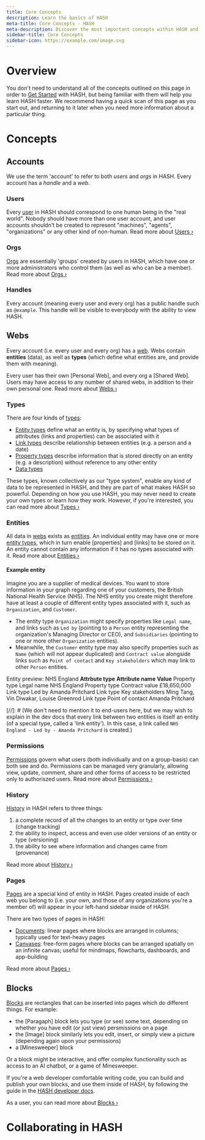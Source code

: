```yaml
---
title: Core Concepts
description: Learn the basics of HASH
meta-title: Core Concepts - HASH
meta-description: Discover the most important concepts within HASH and learn how the application works
sidebar-title: Core Concepts
sidebar-icon: https://example.com/image.svg
---
```


# Overview

You don't need to understand all of the concepts outlined on this page in order to [Get Started](https://hash.ai/guide/introduction/get-started) with HASH, but being familiar with them will help you learn HASH faster. We recommend having a quick scan of this page as you start out, and returning to it later when you need more information about a particular thing.

# Concepts

## Accounts

We use the term 'account' to refer to both _users_ and _orgs_ in HASH. Every account has a _handle_ and a _web_.

### Users

Every [user](https://hash.ai/guide/webs/users) in HASH should correspond to one human being in the "real world". Nobody should have more than one user account, and user accounts shouldn't be created to represent "machines", "agents", "organizations" or any other kind of non-human. Read more about [Users ›](https://hash.ai/guide/webs/users)

### Orgs

[Orgs](https://hash.ai/guide/webs/orgs) are essentially 'groups' created by users in HASH, which have one or more administrators who control them (as well as who can be a member). Read more about [Orgs ›](https://hash.ai/guide/webs/orgs)

### Handles

Every account (meaning every user and every org) has a public handle such as `@example`. This handle will be visible to everybody with the ability to view HASH.

## Webs

Every account (i.e. every user and every org) has a [web](https://hash.ai/guide/webs). Webs contain **entities** (data), as well as **types** (which define what entities are, and provide them with meaning).

Every user has their own [Personal Web], and every org a [Shared Web]. Users may have access to any number of shared webs, in addition to their own personal one. Read more about [Webs ›](https://hash.ai/guide/webs)

### Types

There are four kinds of [types](https://hash.ai/guide/types):

- [Entity types](https://hash.ai/guide/types/entity-types) define what an entity is, by specifying what types of attributes (links and properties) can be associated with it
- [Link types](https://hash.ai/guide/types/link-types) describe relationship between entities (e.g. a person and a date)
- [Property types](https://hash.ai/guide/types/property-types) describe information that is stored directly on an entity (e.g. a description) without reference to any other entity
- [Data types](https://hash.ai/guide/types/data-types)

These types, known collectively as our "type system", enable any kind of data to be represented in HASH, and they are part of what makes HASH so powerful. Depending on how you use HASH, you may never need to create your own types or learn how they work. However, if you're interested, you can read more about [Types ›](https://hash.ai/guide/types)

### Entities

All data in [webs](https://hash.ai/guide/webs) exists as [entities](https://hash.ai/guide/entities). An individual entity may have one or more [entity types](https://hash.ai/guide/types/entity-types), which in turn enable [properties] and [links] to be stored on it. An entity cannot contain any information if it has no types associated with it. Read more about [Entities ›](https://hash.ai/guide/entities)

#### Example entity

Imagine you are a supplier of medical devices. You want to store information in your graph regarding one of your customers, the British National Health Service (NHS). The NHS entity you create might therefore have at least a couple of different entity types associated with it, such as `Organization`, and `Customer`.

- The entity type `Organization` might specify properties like `Legal name`, and links such as `Led by` (pointing to a `Person` entity representing the organization's Managing Director or CEO), and `Subsidiaries` (pointing to one or more other `Organization` entities).
- Meanwhile, the `Customer` entity type may also specify properties such as `Name` (which will not appear duplicated) and `Contract value` alongside links such as `Point of contact` and `Key stakeholders` which may link to other `Person` entities.

Entity preview: NHS England
**Attrbute type** **Attribute name** **Value**
Property type Legal name NHS England
Property type Contract value £18,650,000
Link type Led by Amanda Pritchard
Link type Key stakeholders Ming Tang, Vin Diwakar, Louise Greenrod
Link type Point of contact Amanda Pritchard

[//]: # (We don't need to mention it to end-users here, but we may wish to explain in the dev docs that every link between two entities is itself an entity (of a special type, called a 'link entity'). In this case, a link called `NHS England - Led by - Amanda Pritchard` is created.)

### Permissions

[Permissions](https://hash.ai/guide/webs/permissions) govern what users (both individually and on a group-basis) can both see and do. Permissions can be managed very granularly, allowing view, update, comment, share and other forms of access to be restricted only to authoriszed users. Read more about [Permissions ›](https://hash.ai/guide/webs/permissions)

### History

[History](https://hash.ai/guide/webs/history) in HASH refers to three things:

1. a complete record of all the changes to an entity or type over time (change tracking)
1. the ability to inspect, access and even use older versions of an entity or type (versioning)
1. the ability to see where information and changes came from (provenance)

Read more about [History ›](https://hash.ai/guide/webs/history)

### Pages

[Pages](https://hash.ai/guide/pages) are a special kind of entity in HASH. Pages created inside of each web you belong to (i.e. your own, and those of any organizations you're a member of) will appear in your left-hand sidebar inside of HASH.

There are two types of pages in HASH:

- [Documents](https://hash.ai/guide/pages/documents): linear pages where blocks are arranged in columns; typically used for text-heavy pages
- [Canvases](https://hash.ai/guide/pages/canvases): free-form pages where blocks can be arranged spatially on an infinite canvas; useful for mindmaps, flowcharts, dashboards, and app-building

Read more about [Pages ›](https://hash.ai/guide/pages)

## Blocks

[Blocks](https://hash.ai/guide/blocks) are rectangles that can be inserted into pages which do different things. For example:

- the [Paragaph] block lets you type (or see) some text, depending on whether you have edit (or just view) persmissions on a page
- the [Image] block similarly lets you edit, insert, or simply view a picture (depending again upon your permissions)
- a [Minesweeper] block

Or a block might be interactive, and offer complex functionality such as access to an AI chatbot, or a game of Minesweeper.

If you're a web developer comfortable writing code, you can build and publish your own blocks, and use them inside of HASH, by following the guide in the [HASH developer docs](https://hash.dev/docs/blocks).

As a user, you can read more about [Blocks ›](https://hash.ai/guide/blocks)

# Collaborating in HASH
